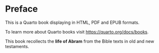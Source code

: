# Preface {.unnumbered}

This is a Quarto book displaying in HTML, PDF and EPUB formats.

To learn more about Quarto books visit <https://quarto.org/docs/books>.

This book recollects the **life of Abram** from the Bible texts in old and new testaments.